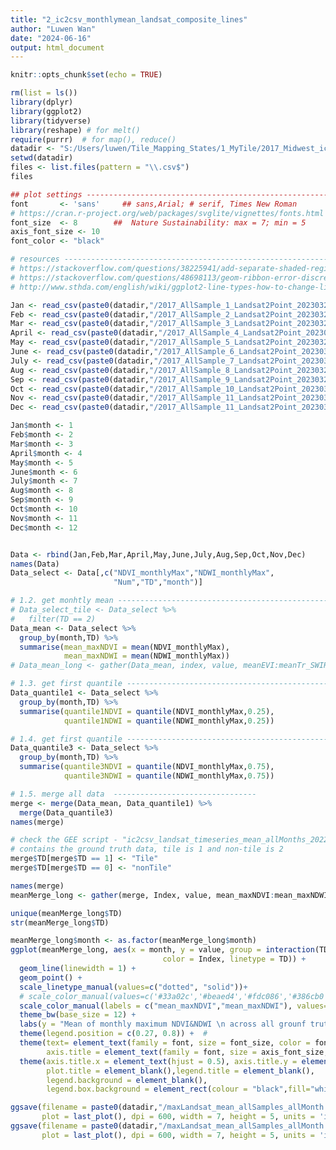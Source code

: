 ```yaml
---
title: "2_ic2csv_monthlymean_landsat_composite_lines"
author: "Luwen Wan"
date: "2024-06-16"
output: html_document
---
```


```r
knitr::opts_chunk$set(echo = TRUE)
```

```r
rm(list = ls())
library(dplyr)
library(ggplot2)
library(tidyverse)
library(reshape) # for melt()
require(purrr)  # for map(), reduce()
datadir <- "S:/Users/luwen/Tile_Mapping_States/1_MyTile/2017_Midwest_ic2csv_20230329"
setwd(datadir)
files <- list.files(pattern = "\\.csv$")
files

```

```r
## plot settings --------------------------------------------------------------------
font       <- 'sans'     ## sans,Arial; # serif, Times New Roman
# https://cran.r-project.org/web/packages/svglite/vignettes/fonts.html
font_size  <- 8        ##  Nature Sustainability: max = 7; min = 5
axis_font_size <- 10
font_color <- "black"

# resources ---------------------------------------------------------------
# https://stackoverflow.com/questions/38225941/add-separate-shaded-regions-around-multiple-lines-in-ggplot2-object
# https://stackoverflow.com/questions/48698113/geom-ribbon-error-discrete-value-supplied-to-continuous-scale-ggplot2
# http://www.sthda.com/english/wiki/ggplot2-line-types-how-to-change-line-types-of-a-graph-in-r-software

```

```r
Jan <- read_csv(paste0(datadir,"/2017_AllSample_1_Landsat2Point_20230329.csv"),show_col_types = FALSE)
Feb <- read_csv(paste0(datadir,"/2017_AllSample_2_Landsat2Point_20230329.csv"),show_col_types = FALSE)
Mar <- read_csv(paste0(datadir,"/2017_AllSample_3_Landsat2Point_20230329.csv"),show_col_types = FALSE)
April <- read_csv(paste0(datadir,"/2017_AllSample_4_Landsat2Point_20230329.csv"),show_col_types = FALSE)
May <- read_csv(paste0(datadir,"/2017_AllSample_5_Landsat2Point_20230329.csv"),show_col_types = FALSE)
June <- read_csv(paste0(datadir,"/2017_AllSample_6_Landsat2Point_20230329.csv"),show_col_types = FALSE)
July <- read_csv(paste0(datadir,"/2017_AllSample_7_Landsat2Point_20230329.csv"),show_col_types = FALSE)
Aug <- read_csv(paste0(datadir,"/2017_AllSample_8_Landsat2Point_20230329.csv"),show_col_types = FALSE)
Sep <- read_csv(paste0(datadir,"/2017_AllSample_9_Landsat2Point_20230329.csv"),show_col_types = FALSE)
Oct <- read_csv(paste0(datadir,"/2017_AllSample_10_Landsat2Point_20230329.csv"),show_col_types = FALSE)
Nov <- read_csv(paste0(datadir,"/2017_AllSample_11_Landsat2Point_20230329.csv"),show_col_types = FALSE)
Dec <- read_csv(paste0(datadir,"/2017_AllSample_11_Landsat2Point_20230329.csv"),show_col_types = FALSE)

Jan$month <- 1
Feb$month <- 2
Mar$month <- 3
April$month <- 4
May$month <- 5
June$month <- 6
July$month <- 7
Aug$month <- 8
Sep$month <- 9
Oct$month <- 10
Nov$month <- 11
Dec$month <- 12


Data <- rbind(Jan,Feb,Mar,April,May,June,July,Aug,Sep,Oct,Nov,Dec)
names(Data)
Data_select <- Data[,c("NDVI_monthlyMax","NDWI_monthlyMax",
                       "Num","TD","month")]

```

```r
# 1.2. get monhtly mean ----------------------------------------------------------------
# Data_select_tile <- Data_select %>%
#   filter(TD == 2)
Data_mean <- Data_select %>% 
  group_by(month,TD) %>%
  summarise(mean_maxNDVI = mean(NDVI_monthlyMax),
            mean_maxNDWI = mean(NDWI_monthlyMax))
# Data_mean_long <- gather(Data_mean, index, value, meanEVI:meanTr_SWIR2, factor_key=TRUE)

# 1.3. get first quantile ----------------------------------------------------------------
Data_quantile1 <- Data_select %>% 
  group_by(month,TD) %>%
  summarise(quantile1NDVI = quantile(NDVI_monthlyMax,0.25),
            quantile1NDWI = quantile(NDWI_monthlyMax,0.25))

# 1.4. get first quantile ----------------------------------------------------------------
Data_quantile3 <- Data_select %>% 
  group_by(month,TD) %>%
  summarise(quantile3NDVI = quantile(NDVI_monthlyMax,0.75),
            quantile3NDWI = quantile(NDWI_monthlyMax,0.75))

# 1.5. merge all data  --------------------------------
merge <- merge(Data_mean, Data_quantile1) %>%
  merge(Data_quantile3)
names(merge)

# check the GEE script - "ic2csv_landsat_timeseries_mean_allMonths_20220613"
# contains the ground truth data, tile is 1 and non-tile is 2 
merge$TD[merge$TD == 1] <- "Tile"
merge$TD[merge$TD == 0] <- "nonTile"

names(merge)
meanMerge_long <- gather(merge, Index, value, mean_maxNDVI:mean_maxNDWI, factor_key=TRUE)
```

```r

unique(meanMerge_long$TD)
str(meanMerge_long$TD)

meanMerge_long$month <- as.factor(meanMerge_long$month)
ggplot(meanMerge_long, aes(x = month, y = value, group = interaction(TD, Index), 
                                  color = Index, linetype = TD)) +
  geom_line(linewidth = 1) + 
  geom_point() +
  scale_linetype_manual(values=c("dotted", "solid"))+
  # scale_color_manual(values=c('#33a02c','#beaed4','#fdc086','#386cb0'))+  # give you the order of each variable 
  scale_color_manual(labels = c("mean_maxNDVI","mean_maxNDWI"), values=c('#1a9850','#2166ac'))+
  theme_bw(base_size = 12) +
  labs(y = "Mean of monthly maximum NDVI&NDWI \n across all grounf truth points", x = "Month") +
  theme(legend.position = c(0.27, 0.8)) +  # 
  theme(text= element_text(family = font, size = font_size, color = font_color),
        axis.title = element_text(family = font, size = axis_font_size, colour = font_color)) +
  theme(axis.title.x = element_text(hjust = 0.5), axis.title.y = element_text(hjust = 0.5),
        plot.title = element_blank(),legend.title = element_blank(),
        legend.background = element_blank(),
        legend.box.background = element_rect(colour = "black",fill="white")) # legend.key.size = unit(0.5, "cm")

ggsave(filename = paste0(datadir,"/maxLandsat_mean_allSamples_allMonth.png"),
       plot = last_plot(), dpi = 600, width = 7, height = 5, units = 'in')
ggsave(filename = paste0(datadir,"/maxLandsat_mean_allSamples_allMonth.pdf"),
       plot = last_plot(), dpi = 600, width = 7, height = 5, units = 'in')
```

